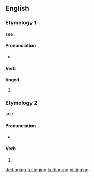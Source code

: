 ==English==

===Etymology 1===
see {{term|tinge|lang=en}}.

====Pronunciation====
* {{IPA|/tɪndʒɪŋ/|lang=en}}

====Verb====
'''tinged'''

# {{present participle of|tinge|lang=en}}

===Etymology 2===
see {{term|ting|lang=en}}.

====Pronunciation====
* {{IPA|/tɪŋɪŋ/|lang=en}}

====Verb====
{{head|en|present participle}}

# {{present participle of|ting|lang=en}}

[[de:tinging]]
[[fr:tinging]]
[[ku:tinging]]
[[vi:tinging]]